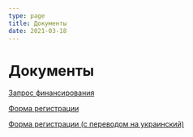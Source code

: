 ```yaml
---
type: page
title: Документы
date: 2021-03-18
---
```


# Документы

[Запрос финансирования](/documents/AntragSozialamt.pdf)

[Форма регистрации](/documents/PM_Registrierung_Dok.pdf)

[Форма регистрации (с переводом на украинский)](/documents/PM_UKR_Registrierung_220311.pdf)

